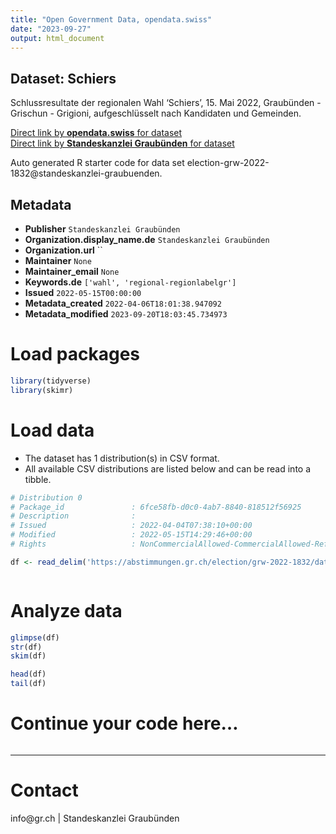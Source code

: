 ```yaml
---
title: "Open Government Data, opendata.swiss"
date: "2023-09-27"
output: html_document
---
```


## Dataset: Schiers

Schlussresultate der regionalen Wahl 'Schiers', 15. Mai 2022, Graubünden - Grischun - Grigioni, aufgeschlüsselt nach Kandidaten und Gemeinden.

[Direct link by **opendata.swiss** for dataset](https://opendata.swiss/de/dataset/schiers)<br>
[Direct link by **Standeskanzlei Graubünden** for dataset](https://abstimmungen.gr.ch/election/grw-2022-1832/data)

Auto generated R starter code for data set election-grw-2022-1832@standeskanzlei-graubuenden.

## Metadata

- **Publisher** `Standeskanzlei Graubünden`
- **Organization.display_name.de** `Standeskanzlei Graubünden`
- **Organization.url** ``
- **Maintainer** `None`
- **Maintainer_email** `None`
- **Keywords.de** `['wahl', 'regional-regionlabelgr']`
- **Issued** `2022-05-15T00:00:00`
- **Metadata_created** `2022-04-06T18:01:38.947092`
- **Metadata_modified** `2023-09-20T18:03:45.734973`


# Load packages

```r

library(tidyverse)
library(skimr)

```

# Load data

-   The dataset has 1 distribution(s) in CSV format.
-   All available CSV distributions are listed below and can be read into a tibble.

```r

# Distribution 0
# Package_id               : 6fce58fb-d0c0-4ab7-8840-818512f56925
# Description              : 
# Issued                   : 2022-04-04T07:38:10+00:00
# Modified                 : 2022-05-15T14:29:46+00:00
# Rights                   : NonCommercialAllowed-CommercialAllowed-ReferenceRequired

df <- read_delim('https://abstimmungen.gr.ch/election/grw-2022-1832/data-csv')



```

# Analyze data

```r

glimpse(df)
str(df)
skim(df)

head(df)
tail(df)

```

# Continue your code here...

```r

```

------------------------------------------------------------------------

# Contact

info@gr.ch | Standeskanzlei Graubünden
